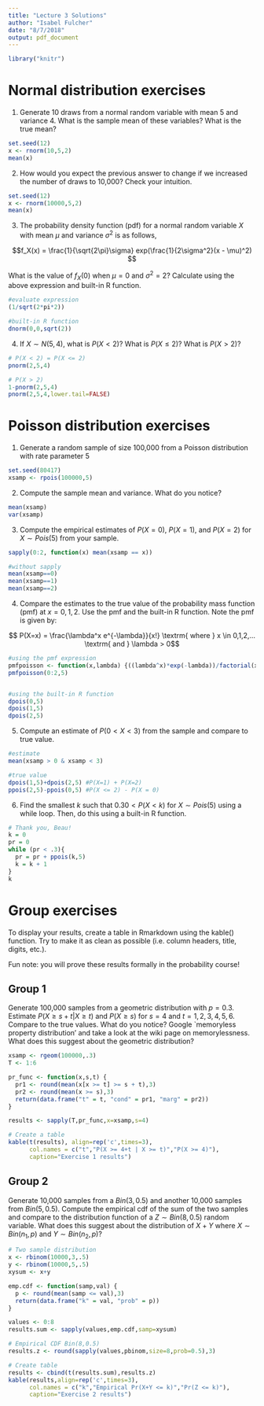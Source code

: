 ```yaml
---
title: "Lecture 3 Solutions"
author: "Isabel Fulcher"
date: "8/7/2018"
output: pdf_document
---
```


```r
library("knitr")
```

# Normal distribution exercises

1. Generate 10 draws from a normal random variable with mean 5 and variance 4. What is the sample mean of these variables? What is the true mean? 
```r
set.seed(12) 
x <- rnorm(10,5,2)
mean(x)
```

2. How would you expect the previous answer to change if we increased the number of draws to 10,000? Check your intuition.
```r
set.seed(12)
x <- rnorm(10000,5,2)
mean(x)
```

3. The probability density function (pdf) for a normal random variable $X$ with mean $\mu$ and variance $\sigma^2$ is as follows, 

$$f_X(x) = \frac{1}{\sqrt{2\pi}\sigma} exp(\frac{1}{2\sigma^2}(x - \mu)^2) $$

What is the value of $f_X(0)$ when $\mu=0$ and $\sigma^2 = 2$? Calculate using the above expression and built-in R function. 

```r
#evaluate expression
(1/sqrt(2*pi*2))

#built-in R function
dnorm(0,0,sqrt(2))
```

4. If $X \sim N(5,4)$, what is $P(X < 2)$? What is $P(X \leq 2)$? What is $P(X > 2)$?
```r
# P(X < 2) = P(X <= 2) 
pnorm(2,5,4)

# P(X > 2) 
1-pnorm(2,5,4)
pnorm(2,5,4,lower.tail=FALSE)
```


# Poisson distribution exercises
1. Generate a random sample of size 100,000 from a Poisson distribution with rate parameter 5
```r
set.seed(80417)
xsamp <- rpois(100000,5)
```

2. Compute the sample mean and variance. What do you notice?
```r
mean(xsamp) 
var(xsamp)
```
3. Compute the empirical estimates of $P(X = 0)$, $P (X = 1)$, and $P(X = 2)$ for $X \sim Pois(5)$ from your sample. 
```r
sapply(0:2, function(x) mean(xsamp == x))

#without sapply
mean(xsamp==0)
mean(xsamp==1)
mean(xsamp==2)
```
4. Compare the estimates to the true value of the probability mass function (pmf) at $x=0,1,2$. Use the pmf and the built-in R function. Note the pmf is given by: 

$$ P(X=x) = \frac{\lambda^x e^{-\lambda}}{x!} \textrm{ where } x \in 0,1,2,... \textrm{ and } \lambda > 0$$

```r
#using the pmf expression
pmfpoisson <- function(x,lambda) {((lambda^x)*exp(-lambda))/factorial(x)}
pmfpoisson(0:2,5)


#using the built-in R function
dpois(0,5)
dpois(1,5)
dpois(2,5)
```

5. Compute an estimate of $P(0 < X < 3)$ from the sample and compare to true value. 
```r
#estimate 
mean(xsamp > 0 & xsamp < 3)

#true value 
dpois(1,5)+dpois(2,5) #P(X=1) + P(X=2)
ppois(2,5)-ppois(0,5) #P(X <= 2) - P(X = 0)
```

6. Find the smallest $k$ such that $0.30 < P(X < k)$ for $X \sim Pois(5)$ using a while loop. Then, do this using a built-in R function. 
```r
# Thank you, Beau!
k = 0
pr = 0
while (pr < .3){
  pr = pr + ppois(k,5)
  k = k + 1
}
k
```


\newpage

# Group exercises
To display your results, create a table in Rmarkdown using the kable() function. Try to make it as clean as possible (i.e. column headers, title, digits, etc.). 

Fun note: you will prove these results formally in the probability course! 

## Group 1 
Generate 100,000 samples from a geometric distribution with $p = 0.3$.  Estimate $P(X \ge s+t | X \ge t)$ and $P(X \ge s)$ for  $s = 4$ and $t = 1, 2, 3, 4, 5, 6$. Compare to the true values.  What do you notice?  Google `memoryless property distribution' and take a look at the wiki page on memorylessness.  What does this suggest about the geometric distribution? 

```r
xsamp <- rgeom(100000,.3)
T <- 1:6

pr_func <- function(x,s,t) {
  pr1 <- round(mean(x[x >= t] >= s + t),3)
  pr2 <- round(mean(x >= s),3)
  return(data.frame("t" = t, "cond" = pr1, "marg" = pr2))
}

results <- sapply(T,pr_func,x=xsamp,s=4)

# Create a table
kable(t(results), align=rep('c',times=3),
      col.names = c("t","P(X >= 4+t | X >= t)","P(X >= 4)"), 
      caption="Exercise 1 results")
```

## Group 2
Generate 10,000 samples from a $Bin(3, 0.5)$ and another 10,000 samples from $Bin(5, 0.5)$.  Compute the empirical cdf of the sum of the two samples and compare to the distribution function of a $Z \sim Bin(8,0.5)$ random variable.  What does this suggest about the distribution of $X+Y$ where $X \sim Bin(n_1, p)$ and $Y \sim Bin(n_2, p)$? 

```r
# Two sample distribution 
x <- rbinom(10000,3,.5)
y <- rbinom(10000,5,.5)
xysum <- x+y

emp.cdf <- function(samp,val) { 
  p <- round(mean(samp <= val),3)
  return(data.frame("k" = val, "prob" = p))
}

values <- 0:8
results.sum <- sapply(values,emp.cdf,samp=xysum)

# Empirical CDF Bin(8,0.5)
results.z <- round(sapply(values,pbinom,size=8,prob=0.5),3)

# Create table
results <- cbind(t(results.sum),results.z)
kable(results,align=rep('c',times=3),
      col.names = c("k","Empirical Pr(X+Y <= k)","Pr(Z <= k)"), 
      caption="Exercise 2 results")
```


